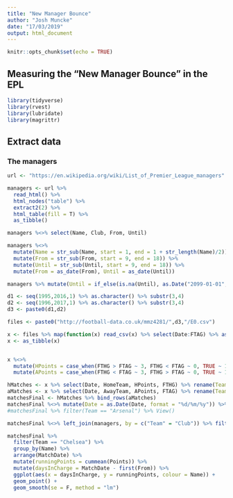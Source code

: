 ```yaml
---
title: "New Manager Bounce"
author: "Josh Muncke"
date: "17/03/2019"
output: html_document
---
```


```r
knitr::opts_chunk$set(echo = TRUE)
```

## Measuring the "New Manager Bounce" in the EPL

```r
library(tidyverse)
library(rvest)
library(lubridate)
library(magrittr)
```

## Extract data

### The managers

```r
url <- "https://en.wikipedia.org/wiki/List_of_Premier_League_managers"

managers <- url %>% 
  read_html() %>% 
  html_nodes("table") %>% 
  extract2(2) %>% 
  html_table(fill = T) %>% 
  as_tibble()
```

```r
managers %<>% select(Name, Club, From, Until)

managers %<>% 
  mutate(Name = str_sub(Name, start = 1, end = 1 + str_length(Name)/2)) %>%
  mutate(From = str_sub(From, start = 9, end = 18)) %>%
  mutate(Until = str_sub(Until, start = 9, end = 18)) %>%
  mutate(From = as_date(From), Until = as_date(Until))

managers %>% mutate(Until = if_else(is.na(Until), as.Date("2099-01-01", format = "%Y-%m-%d"), Until))
```

```r
d1 <- seq(1995,2016,1) %>% as.character() %>% substr(3,4)
d2 <- seq(1996,2017,1) %>% as.character() %>% substr(3,4)
d3 <- paste0(d1,d2)

files <- paste0("http://football-data.co.uk/mmz4281/",d3,"/E0.csv")

x <- files %>% map(function(x) read_csv(x) %>% select(Date:FTAG) %>% as.data.frame()) %>% reduce(rbind)
x <- as_tibble(x)


x %<>% 
  mutate(HPoints = case_when(FTHG > FTAG ~ 3, FTHG < FTAG ~ 0, TRUE ~ 1)) %>%
  mutate(APoints = case_when(FTHG < FTAG ~ 3, FTHG > FTAG ~ 0, TRUE ~ 1))

hMatches <- x %>% select(Date, HomeTeam, HPoints, FTHG) %>% rename(Team = HomeTeam, Points = HPoints, Goals = FTHG) %>% mutate(Playing = "H")
aMatches <- x %>% select(Date, AwayTeam, APoints, FTAG) %>% rename(Team = AwayTeam, Points = APoints, Goals = FTAG) %>% mutate(Playing = "A")
matchesFinal <- hMatches %>% bind_rows(aMatches)
matchesFinal %<>% mutate(Date = as.Date(Date, format = "%d/%m/%y")) %>% rename(MatchDate = Date)
#matchesFinal %>% filter(Team == "Arsenal") %>% View()

matchesFinal %<>% left_join(managers, by = c("Team" = "Club")) %>% filter(MatchDate >= From, MatchDate <= Until)

matchesFinal %>% 
  filter(Team == "Chelsea") %>% 
  group_by(Name) %>% 
  arrange(MatchDate) %>% 
  mutate(runningPoints = cummean(Points)) %>%
  mutate(daysInCharge = MatchDate - first(From)) %>%
  ggplot(aes(x = daysInCharge, y = runningPoints, colour = Name)) + 
  geom_point() +
  geom_smooth(se = F, method = "lm")
```




